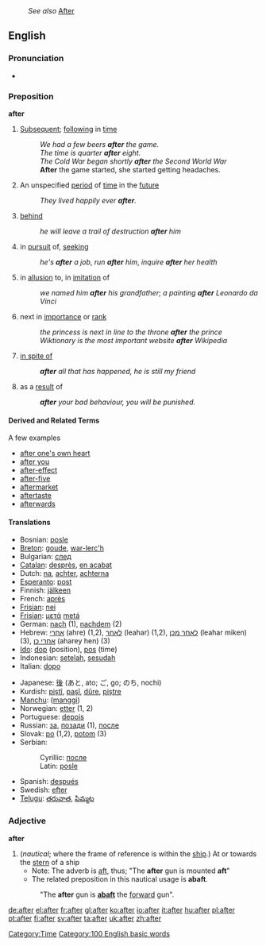 :''See also'' [[After]]
==English==

{{rank|over|know|much|95|after|first|down|good}}

===Pronunciation===
*{{audio|en-us-after.ogg|Audio (US)}}

===Preposition===
'''after'''
#[[Subsequent]]; [[following]] in [[time]]
#:''We had a few beers '''after''' the game.''
#:''The time is quarter '''after''' eight.''
#:''The Cold War began shortly '''after''' the Second World War''
#:'''After''' the game started, she started getting headaches.
#An unspecified [[period]] of [[time]] in the [[future]]
#:''They lived happily ever '''after'''.''
#[[behind]]
#:''he will leave a trail of destruction '''after''' him''
#in [[pursuit]] of, [[seeking]]
#:''he's '''after''' a job'', ''run '''after''' him'', ''inquire '''after''' her health''
#in [[allusion]] to, in [[imitation]] of
#:''we named him '''after''' his grandfather''; ''a painting '''after''' Leonardo da Vinci''
#next in [[importance]] or [[rank]]
#:''the princess is next in line to the throne '''after''' the prince''
#:''Wiktionary is the most important website '''after''' Wikipedia''
#[[in spite of]]
#:'''''after''' all that has happened, he is still my friend''
#as a [[result]] of 
#:'''''after''' your bad behaviour, you will be punished.''

====Derived and Related Terms====
A few examples
*[[after one's own heart]]
*[[after you]]
*[[after-effect]]
*[[after-five]]
*[[aftermarket]]
*[[aftertaste]]
*[[afterwards]]

====Translations====
{{top}}
*Bosnian: [[posle]]
*[[Breton]]: [[goude]], [[war-lerc'h]]
*Bulgarian: [[след]]
*[[Catalan]]: [[desprès]], [[en acabat]]
*Dutch: [[na]], [[achter]], [[achterna]]
*[[Esperanto]]: [[post]]
*Finnish: [[jälkeen]]
*French: [[après]]
*[[Frisian]]: [[nei]]
*[[Frisian]]: [[μετά]] [[metá]] 
*German: [[nach]] (1), [[nachdem]] (2)
*Hebrew: [[אחרי]] (ahre) (1,2), [[לאחר]] (leahar) (1,2), [[לאחר מכן]] (leahar miken) (3), [[אחרי כן]] (aharey hen) (3)
*[[Ido]]: [[dop]] (position), [[pos]] (time)
*Indonesian: [[setelah]], [[sesudah]]
*Italian: [[dopo]]
{{mid}}
*Japanese: [[後]] (あと, ato; ご, go; のち, nochi)
*Kurdish: [[piştî]], [[paşî]], [[dûre]], [[piştre]]
*[[Manchu]]: ([[manggi]])
*Norwegian: [[etter]] (1, 2)
*Portuguese: [[depois]]
*Russian: [[за]], [[позади]] (1), [[после]]
*Slovak: [[po]] (1,2), [[potom]] (3)
*Serbian:
*:Cyrillic: [[после#Serbian|после]]
*:Latin: [[posle#Serbian|posle]]
*Spanish: [[después]]
*Swedish: [[efter]]
*[[Telugu]]: [[తరువాత]], [[పిమ్మట]]
{{bottom}}

===Adjective===
'''after'''
#(''nautical''; where the frame of reference is within the [[ship]].) At or towards the [[stern]] of a ship 
#*Note: The adverb is [[aft]], thus; "The '''after''' gun is mounted '''aft'''"
#*The related preposition in this nautical usage is '''abaft'''. 
#:"The '''after''' gun is '''[[abaft]]''' the [[forward]] gun".


[[Category:Time]]
[[Category:100 English basic words]]

[[de:after]]
[[el:after]]
[[fr:after]]
[[gl:after]]
[[ko:after]]
[[io:after]]
[[it:after]]
[[hu:after]]
[[pl:after]]
[[pt:after]]
[[fi:after]]
[[sv:after]]
[[ta:after]]
[[uk:after]]
[[zh:after]]